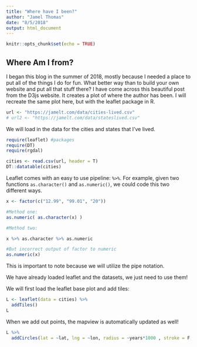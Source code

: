 ```yaml
---
title: "Where have I been?"
author: "Jamel Thomas"
date: "8/5/2018"
output: html_document
---
```


```r
knitr::opts_chunk$set(echo = TRUE)
```

## Where Am I from?

I began this blog in the summer of 2018, mostly because I needed a place to put all of the things I do for fun. What better way than to build your own website and put all that stuff there? I have come across this beautiful post from the D3js website. It creates a plot of where the author has been. I will recreate the same plot here, but with the leaflet package in R. 


```r
url <- "https://jamelt.com/data/cities-lived.csv"
# url2 <- "https://jamelt.com/data/stateslived.csv"


```

We will load in the data for the cities and states that I've lived. 

```r
require(leaflet) #packages
require(DT)
require(rgdal)

cities <- read.csv(url, header = T)
DT::datatable(cities)
```

Leaflet comes with an easy to use pipeline: `%>%`. For example, given two functions `as.character()` and `as.numeric()`, we could code this two different ways. 

```r
x <- factor(c("12.99", "99.01", "20"))

#Method one:
as.numeric( as.character(x) )

#Method two:

x %>% as.character %>% as.numeric

#But incorrect output of factor to numeric
as.numeric(x)
```

This is important to note because we will utilize the pipe notation. 

We have already loaded leaflet and the datasets, we just need to use them!

We will first load the leaflet base plot and add tiles:
```r
L <- leaflet(data = cities) %>% 
  addTiles()
L
```

When we add out points, the mapview is automatically updated as well!

```r
L %>%
  addCircles(lat = ~lat, lng = ~lon, radius = ~years*1000 , stroke = F, fillOpacity = 1)
```




